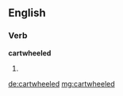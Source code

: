 ==English==

===Verb===
'''cartwheeled'''

# {{past of|cartwheel}}

[[de:cartwheeled]]
[[mg:cartwheeled]]